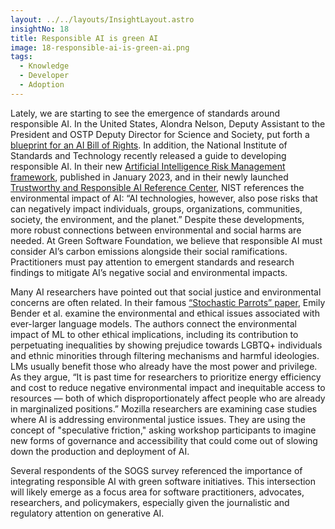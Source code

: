 ```yaml
---
layout: ../../layouts/InsightLayout.astro
insightNo: 18
title: Responsible AI is green AI
image: 18-responsible-ai-is-green-ai.png
tags:
  - Knowledge
  - Developer
  - Adoption
---
```


Lately, we are starting to see the emergence of standards around responsible AI. In the United States, Alondra Nelson, Deputy Assistant to the President and OSTP Deputy Director for Science and Society, put forth a [blueprint for an AI Bill of Rights](https://www.whitehouse.gov/ostp/news-updates/2022/10/04/blueprint-for-an-ai-bill-of-rightsa-vision-for-protecting-our-civil-rights-in-the-algorithmic-age/). In addition, the National Institute of Standards and Technology recently released a guide to developing responsible AI. In their new [Artificial Intelligence Risk Management framework](https://nvlpubs.nist.gov/nistpubs/ai/NIST.AI.100-1.pdf), published in January 2023, and in their newly launched [Trustworthy and Responsible AI Reference Center](https://airc.nist.gov/Home), NIST references the environmental impact of AI: “AI technologies, however, also pose risks that can negatively impact individuals, groups, organizations, communities, society, the environment, and the planet.” Despite these developments, more robust connections between environmental and social harms are needed. At Green Software Foundation, we believe that responsible AI must consider AI’s carbon emissions alongside their social ramifications. Practitioners must pay attention to emergent standards and research findings to mitigate AI’s negative social and environmental impacts.

Many AI researchers have pointed out that social justice and environmental concerns are often related. In their famous [“Stochastic Parrots” paper](https://dl.acm.org/doi/10.1145/3442188.3445922), Emily Bender et al. examine the environmental and ethical issues associated with ever-larger language models. The authors connect the environmental impact of ML to other ethical implications, including its contribution to perpetuating inequalities by showing prejudice towards LGBTQ+ individuals and ethnic minorities through filtering mechanisms and harmful ideologies. LMs usually benefit those who already have the most power and privilege. As they argue, “It is past time for researchers to prioritize energy efficiency and cost to reduce negative environmental impact and inequitable access to resources — both of which disproportionately affect people who are already in marginalized positions.” Mozilla researchers are examining case studies where AI is addressing environmental justice issues. They are using the concept of "speculative friction," asking workshop participants to imagine new forms of governance and accessibility that could come out of slowing down the production and deployment of AI.

Several respondents of the SOGS survey referenced the importance of integrating responsible AI with green software initiatives. This intersection will likely emerge as a focus area for software practitioners, advocates, researchers, and policymakers, especially given the journalistic and regulatory attention on generative AI.